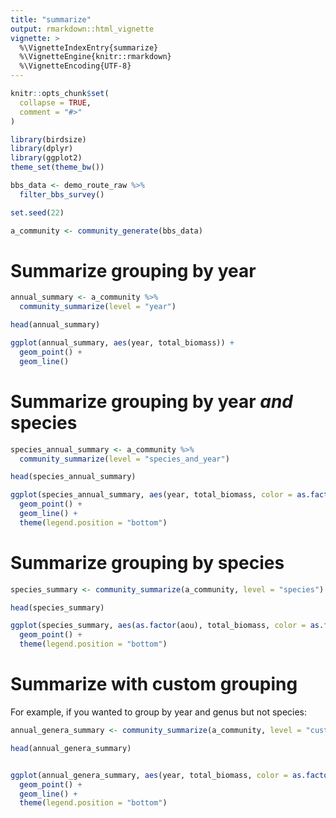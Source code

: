 ```yaml
---
title: "summarize"
output: rmarkdown::html_vignette
vignette: >
  %\VignetteIndexEntry{summarize}
  %\VignetteEngine{knitr::rmarkdown}
  %\VignetteEncoding{UTF-8}
---
```


```r
knitr::opts_chunk$set(
  collapse = TRUE,
  comment = "#>"
)
```

```r
library(birdsize)
library(dplyr)
library(ggplot2)
theme_set(theme_bw())
```


```r
bbs_data <- demo_route_raw %>%
  filter_bbs_survey()

set.seed(22)

a_community <- community_generate(bbs_data)

```

# Summarize grouping by year

```r

annual_summary <- a_community %>%
  community_summarize(level = "year")

head(annual_summary)

ggplot(annual_summary, aes(year, total_biomass)) + 
  geom_point() +
  geom_line()
```

# Summarize grouping by year *and* species

```r


species_annual_summary <- a_community %>%
  community_summarize(level = "species_and_year")

head(species_annual_summary)

ggplot(species_annual_summary, aes(year, total_biomass, color = as.factor(aou))) + 
  geom_point() +
  geom_line() +
  theme(legend.position = "bottom")
```

# Summarize grouping by species

```r

species_summary <- community_summarize(a_community, level = "species")

head(species_summary)

ggplot(species_summary, aes(as.factor(aou), total_biomass, color = as.factor(aou))) + 
  geom_point() +
  theme(legend.position = "bottom")

```

# Summarize with custom grouping

For example, if you wanted to group by year and genus but not species:

```r

annual_genera_summary <- community_summarize(a_community, level = "custom", id_vars = c("year", "genus"))

head(annual_genera_summary)


ggplot(annual_genera_summary, aes(year, total_biomass, color = as.factor(genus))) + 
  geom_point() +
  geom_line() +
  theme(legend.position = "bottom")
```
